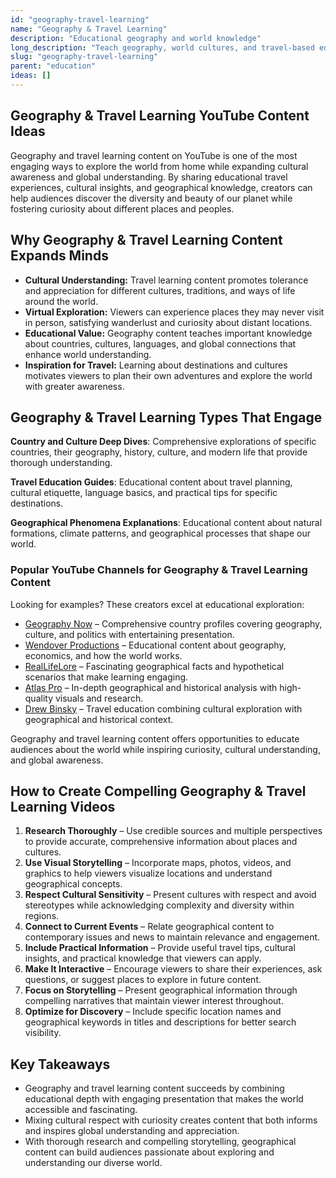 ```yaml
---
id: "geography-travel-learning"
name: "Geography & Travel Learning"
description: "Educational geography and world knowledge"
long_description: "Teach geography, world cultures, and travel-based education"
slug: "geography-travel-learning"
parent: "education"
ideas: []
---
```


## Geography & Travel Learning YouTube Content Ideas

Geography and travel learning content on YouTube is one of the most engaging ways to explore the world from home while expanding cultural awareness and global understanding. By sharing educational travel experiences, cultural insights, and geographical knowledge, creators can help audiences discover the diversity and beauty of our planet while fostering curiosity about different places and peoples.

## Why Geography & Travel Learning Content Expands Minds

- **Cultural Understanding:** Travel learning content promotes tolerance and appreciation for different cultures, traditions, and ways of life around the world.  
- **Virtual Exploration:** Viewers can experience places they may never visit in person, satisfying wanderlust and curiosity about distant locations.  
- **Educational Value:** Geography content teaches important knowledge about countries, cultures, languages, and global connections that enhance world understanding.  
- **Inspiration for Travel:** Learning about destinations and cultures motivates viewers to plan their own adventures and explore the world with greater awareness.  

## Geography & Travel Learning Types That Engage

**Country and Culture Deep Dives**: Comprehensive explorations of specific countries, their geography, history, culture, and modern life that provide thorough understanding.

**Travel Education Guides**: Educational content about travel planning, cultural etiquette, language basics, and practical tips for specific destinations.

**Geographical Phenomena Explanations**: Educational content about natural formations, climate patterns, and geographical processes that shape our world.

### Popular YouTube Channels for Geography & Travel Learning Content

Looking for examples? These creators excel at educational exploration:  
- [Geography Now](https://www.youtube.com/@GeographyNow) – Comprehensive country profiles covering geography, culture, and politics with entertaining presentation.  
- [Wendover Productions](https://www.youtube.com/@Wendoverproductions) – Educational content about geography, economics, and how the world works.  
- [RealLifeLore](https://www.youtube.com/@RealLifeLore) – Fascinating geographical facts and hypothetical scenarios that make learning engaging.  
- [Atlas Pro](https://www.youtube.com/@AtlasPro1) – In-depth geographical and historical analysis with high-quality visuals and research.  
- [Drew Binsky](https://www.youtube.com/@DrewBinsky) – Travel education combining cultural exploration with geographical and historical context.  

Geography and travel learning content offers opportunities to educate audiences about the world while inspiring curiosity, cultural understanding, and global awareness.

## How to Create Compelling Geography & Travel Learning Videos

1. **Research Thoroughly** – Use credible sources and multiple perspectives to provide accurate, comprehensive information about places and cultures.  
2. **Use Visual Storytelling** – Incorporate maps, photos, videos, and graphics to help viewers visualize locations and understand geographical concepts.  
3. **Respect Cultural Sensitivity** – Present cultures with respect and avoid stereotypes while acknowledging complexity and diversity within regions.  
4. **Connect to Current Events** – Relate geographical content to contemporary issues and news to maintain relevance and engagement.  
5. **Include Practical Information** – Provide useful travel tips, cultural insights, and practical knowledge that viewers can apply.  
6. **Make It Interactive** – Encourage viewers to share their experiences, ask questions, or suggest places to explore in future content.  
7. **Focus on Storytelling** – Present geographical information through compelling narratives that maintain viewer interest throughout.  
8. **Optimize for Discovery** – Include specific location names and geographical keywords in titles and descriptions for better search visibility.  

## Key Takeaways

- Geography and travel learning content succeeds by combining educational depth with engaging presentation that makes the world accessible and fascinating.  
- Mixing cultural respect with curiosity creates content that both informs and inspires global understanding and appreciation.  
- With thorough research and compelling storytelling, geographical content can build audiences passionate about exploring and understanding our diverse world.